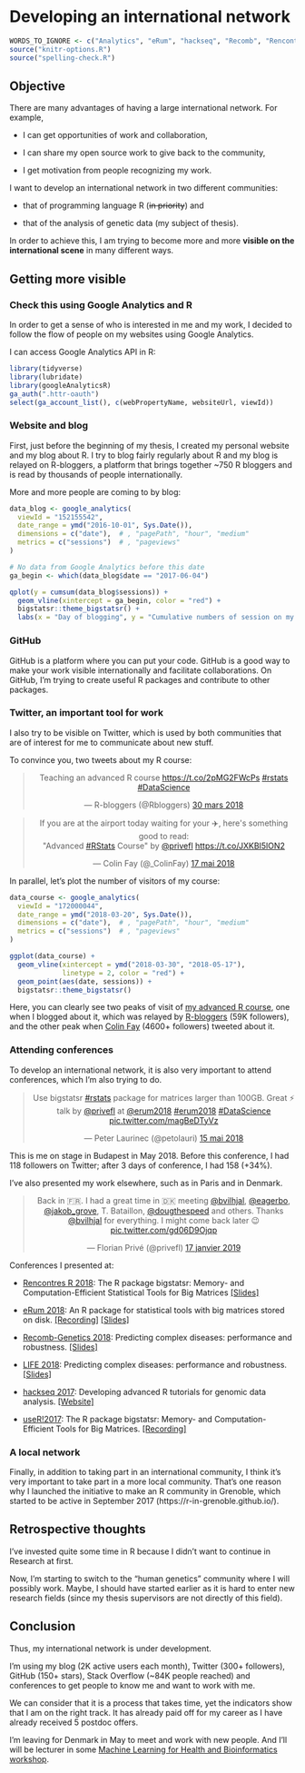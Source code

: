 # Developing an international network

```r
WORDS_TO_IGNORE <- c("Analytics", "eRum", "hackseq", "Recomb", "Rencontres", "Bioinformatics")
source("knitr-options.R")
source("spelling-check.R")
```

## Objective

There are many advantages of having a large international network. For example,

- I can get opportunities of work and collaboration,

- I can share my open source work to give back to the community,

- I get motivation from people recognizing my work.

I want to develop an international network in two different communities:

- that of programming language R (~~in priority~~) and
 
- that of the analysis of genetic data (my subject of thesis). 

In order to achieve this, I am trying to become more and more **visible on the international scene** in many different ways.

## Getting more visible

### Check this using Google Analytics and R

In order to get a sense of who is interested in me and my work, I decided to follow the flow of people on my websites using Google Analytics.

I can access Google Analytics API in R:

```r
library(tidyverse)
library(lubridate)
library(googleAnalyticsR)
ga_auth(".httr-oauth")
select(ga_account_list(), c(webPropertyName, websiteUrl, viewId)) 
```


### Website and blog

First, just before the beginning of my thesis, I created my personal website and my blog about R. I try to blog fairly regularly about R and my blog is relayed on R-bloggers, a platform that brings together ~750 R bloggers and is read by thousands of people internationally. 

More and more people are coming to by blog:

```r
data_blog <- google_analytics(
  viewId = "152155542",
  date_range = ymd("2016-10-01", Sys.Date()),
  dimensions = c("date"),  # , "pagePath", "hour", "medium"
  metrics = c("sessions")  # , "pageviews"
)

# No data from Google Analytics before this date
ga_begin <- which(data_blog$date == "2017-06-04")

qplot(y = cumsum(data_blog$sessions)) + 
  geom_vline(xintercept = ga_begin, color = "red") + 
  bigstatsr::theme_bigstatsr() + 
  labs(x = "Day of blogging", y = "Cumulative numbers of session on my blog")
```


### GitHub

GitHub is a platform where you can put your code. GitHub is a good way to make your work visible internationally and facilitate collaborations. On GitHub, I'm trying to create useful R packages and contribute to other packages. 

### Twitter, an important tool for work

I also try to be visible on Twitter, which is used by both communities that are of interest for me to communicate about new stuff.

To convince you, two tweets about my R course:

<blockquote class="twitter-tweet" data-lang="en" align="center"><p lang="en" dir="ltr">Teaching an advanced R course <a href="https://t.co/2pMG2FWcPs">https://t.co/2pMG2FWcPs</a> <a href="https://twitter.com/hashtag/rstats?src=hash&amp;ref_src=twsrc%5Etfw">#rstats</a> <a href="https://twitter.com/hashtag/DataScience?src=hash&amp;ref_src=twsrc%5Etfw">#DataScience</a></p>&mdash; R-bloggers (@Rbloggers) <a href="https://twitter.com/Rbloggers/status/979539984679161857?ref_src=twsrc%5Etfw">30 mars 2018</a></blockquote>
<script async src="https://platform.twitter.com/widgets.js" charset="utf-8"></script>


<blockquote class="twitter-tweet" data-lang="en" align="center"><p lang="en" dir="ltr">If you are at the airport today waiting for your ✈️, here&#39;s something good to read: <br>&quot;Advanced <a href="https://twitter.com/hashtag/RStats?src=hash&amp;ref_src=twsrc%5Etfw">#RStats</a> Course&quot; by <a href="https://twitter.com/privefl?ref_src=twsrc%5Etfw">@privefl</a>  <a href="https://t.co/JXKBI5lON2">https://t.co/JXKBI5lON2</a></p>&mdash; Colin Fay (@_ColinFay) <a href="https://twitter.com/_ColinFay/status/997073282905067520?ref_src=twsrc%5Etfw">17 mai 2018</a></blockquote>
<script async src="https://platform.twitter.com/widgets.js" charset="utf-8"></script>

In parallel, let's plot the number of visitors of my course:

```r
data_course <- google_analytics(
  viewId = "172000044",
  date_range = ymd("2018-03-20", Sys.Date()),
  dimensions = c("date"),  # , "pagePath", "hour", "medium"
  metrics = c("sessions")  # , "pageviews"
)

ggplot(data_course) + 
  geom_vline(xintercept = ymd("2018-03-30", "2018-05-17"), 
             linetype = 2, color = "red") + 
  geom_point(aes(date, sessions)) + 
  bigstatsr::theme_bigstatsr()
```

Here, you can clearly see two peaks of visit of [my advanced R course](https://privefl.github.io/advr38book/), one when I blogged about it, which was relayed by [R-bloggers](https://twitter.com/Rbloggers) (59K followers), and the other peak when [Colin Fay](https://twitter.com/_colinfay) (4600+ followers) tweeted about it.

### Attending conferences

To develop an international network, it is also very important to attend conferences, which I'm also trying to do.

<blockquote class="twitter-tweet" data-lang="en" align="center"><p lang="en" dir="ltr">Use bigstatsr <a href="https://twitter.com/hashtag/rstats?src=hash&amp;ref_src=twsrc%5Etfw">#rstats</a> package for matrices larger than 100GB. Great ⚡ talk by <a href="https://twitter.com/privefl?ref_src=twsrc%5Etfw">@privefl</a> at <a href="https://twitter.com/erum2018?ref_src=twsrc%5Etfw">@erum2018</a> <a href="https://twitter.com/hashtag/erum2018?src=hash&amp;ref_src=twsrc%5Etfw">#erum2018</a> <a href="https://twitter.com/hashtag/DataScience?src=hash&amp;ref_src=twsrc%5Etfw">#DataScience</a> <a href="https://t.co/magBeDTyVz">pic.twitter.com/magBeDTyVz</a></p>&mdash; Peter Laurinec (@petolauri) <a href="https://twitter.com/petolauri/status/996338652820201472?ref_src=twsrc%5Etfw">15 mai 2018</a></blockquote>
<script async src="https://platform.twitter.com/widgets.js" charset="utf-8"></script>

This is me on stage in Budapest in May 2018. Before this conference, I had 118 followers on Twitter; after 3 days of conference, I had 158 (+34%).

I've also presented my work elsewhere, such as in Paris and in Denmark.

<blockquote class="twitter-tweet" data-lang="en" align="center"><p lang="en" dir="ltr">Back in 🇫🇷. I had a great time in 🇩🇰 meeting <a href="https://twitter.com/bvilhjal?ref_src=twsrc%5Etfw">@bvilhjal</a>, <a href="https://twitter.com/eagerbo?ref_src=twsrc%5Etfw">@eagerbo</a>, <a href="https://twitter.com/jakob_grove?ref_src=twsrc%5Etfw">@jakob_grove</a>, T. Bataillon, <a href="https://twitter.com/dougthespeed?ref_src=twsrc%5Etfw">@dougthespeed</a> and others. Thanks <a href="https://twitter.com/bvilhjal?ref_src=twsrc%5Etfw">@bvilhjal</a> for everything. I might come back later 😉 <a href="https://t.co/gd06D9Ojqp">pic.twitter.com/gd06D9Ojqp</a></p>&mdash; Florian Privé (@privefl) <a href="https://twitter.com/privefl/status/1085940170904559616?ref_src=twsrc%5Etfw">17 janvier 2019</a></blockquote>
<script async src="https://platform.twitter.com/widgets.js" charset="utf-8"></script>



Conferences I presented at:

- [Rencontres R 2018](https://r2018-rennes.sciencesconf.org/): The R package bigstatsr: Memory- and Computation-Efficient Statistical Tools for Big Matrices [[Slides]](https://privefl.github.io/RR18/bigstatsr.html)

- [eRum 2018](https://2018.erum.io/): An R package for statistical tools with big matrices stored on disk. [[Recording]](https://youtu.be/w3a1-KLmDM8) [[Slides]](https://privefl.github.io/eRum-2018/slides.html)

- [Recomb-Genetics 2018](http://recomb2018.fr/recomb-genetics/): Predicting complex diseases: performance and robustness. [[Slides]](https://privefl.github.io/thesis-docs/recomb18.html)

- [LIFE 2018](https://life.univ-grenoble-alpes.fr/life-world/events-news/life-annual-meeting-725690.htm?RH=11210192165071361): Predicting complex diseases: performance and robustness. [[Slides]](https://github.com/privefl/paper2-PRS/blob/master/LIFE/pres-f-priv%C3%A9.pdf)

- [hackseq 2017](http://www.hackseq.com/): Developing advanced R tutorials for genomic data analysis. [[Website]](https://hackseq.github.io/2017_project_5/)

- [useR!2017](https://user2017.brussels/): The R package bigstatsr:
Memory- and Computation-Efficient Tools for Big Matrices. [[Recording]](https://t.co/aYt0q8MeXJ)

### A local network

Finally, in addition to taking part in an international community, I think it's very important to take part in a more local community. That's one reason why I launched the initiative to make an R community in Grenoble, which started to be active in September 2017 (https://r-in-grenoble.github.io/).

<!-- ## What's make people be interested in me? -->

<!-- Is this my blog posts? the conferences I attend? or the paper I wrote? -->

<!-- ```{r} -->
<!-- data_about <- google_analytics( -->
<!--   viewId = "153879696", -->
<!--   date_range = ymd("2017-06-26", Sys.Date()), -->
<!--   dimensions = c("date"),  # , "pagePath", "hour", "medium" -->
<!--   metrics = c("sessions")  # , "pageviews" -->
<!-- ) -->

<!-- blog_dates <- list.files("../blog/_posts/") %>% -->
<!--   str_sub(end = 10) %>% -->
<!--   parse_date() %>%  -->
<!--   print() -->

<!-- conf_dates <- ymd("2017-07-04", "2017-07-07",  # useR! -->
<!--                   "2018-04-19", "2018-04-20",  # recomb -->
<!--                   "2018-05-14", "2018-05-16")  # eRum -->

<!-- papers_dates <- ymd("2017-09-17", "2018-05-05") -->

<!-- data_about %>% -->
<!--   arrange(desc(sessions)) %>% -->
<!--   head() -->
<!-- ``` -->

<!-- ```{r, out.width="95%"} -->
<!-- important_dates <- data.frame(date = c(blog_dates[-(1:7)], conf_dates, papers_dates)) -->

<!-- ggplot(data_about, aes(yday(date), sessions)) + -->
<!--   facet_grid(format(date, format = "%Y") ~ .) +  -->
<!--   geom_vline(aes(xintercept = yday(date)), data = important_dates, -->
<!--              color = "blue", linetype = 2, size = 1) + -->
<!--   geom_point(size = 2) + -->
<!--   geom_line(aes(group = 1), size = 0.8) + -->
<!--   geom_smooth(method = "loess", span = 0.25, color = "red") + -->
<!--   bigstatsr::theme_bigstatsr() + -->
<!--   theme(axis.text.x = element_text(angle = 45, hjust = 1)) + -->
<!--   labs(x = "Day number", y = "Number of sessions on my #About webpage") -->
<!-- ``` -->

<!-- It seems that blogging about my advanced R course materials is what got me the largest number of people coming to my webpage to learn more about me.  -->

## Retrospective thoughts

I've invested quite some time in R because I didn't want to continue in Research at first.

Now, I'm starting to switch to the "human genetics" community where I will possibly work. Maybe, I should have started earlier as it is hard to enter new research fields (since my thesis supervisors are not directly of this field).

## Conclusion

Thus, my international network is under development.

I'm using my blog (2K active users each month), Twitter (300+ followers), GitHub (150+ stars), Stack Overflow (~84K people reached) and conferences to get people to know me and want to work with me.

We can consider that it is a process that takes time, yet the indicators show that I am on the right track. 
It has already paid off for my career as I have already received 5 postdoc offers.

I'm leaving for Denmark in May to meet and work with new people. And I'll will be lecturer in some [Machine Learning for Health and Bioinformatics workshop](https://www.kcl.ac.uk/ioppn/depts/biostatisticshealthinformatics/teaching/courses/machine-learning).
